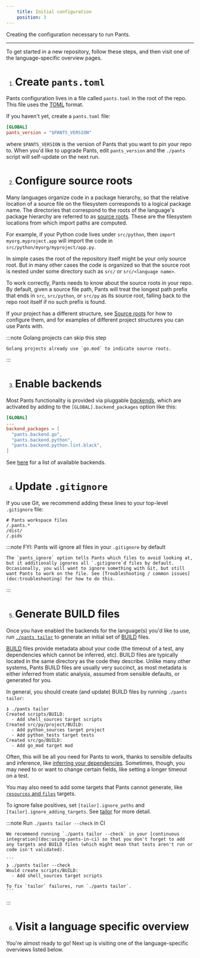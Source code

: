 ```yaml
---
    title: Initial configuration
    position: 3
---
```


Creating the configuration necessary to run Pants.

---

To get started in a new repository, follow these steps, and then visit one of the language-specific overview pages.

1. # Create `pants.toml`

Pants configuration lives in a file called `pants.toml` in the root of the repo. This file uses the [TOML](https://github.com/toml-lang/toml) format.

If you haven't yet, create a `pants.toml` file:

```toml title="pants.toml"
[GLOBAL]
pants_version = "$PANTS_VERSION"
```

where `$PANTS_VERSION` is the version of Pants that you want to pin your repo to. When you'd like to upgrade Pants, edit `pants_version` and the `./pants` script will self-update on the next run.

2. # Configure source roots

Many languages organize code in a package hierarchy, so that the relative location of a source file on the filesystem corresponds to a logical package name. The directories that correspond to the roots of the language's package hierarchy are referred to as [source roots](doc:source-roots). These are the filesystem locations from which import paths are computed.

For example, if your Python code lives under `src/python`, then `import myorg.myproject.app` will import the code in `src/python/myorg/myproject/app.py`.

In simple cases the root of the repository itself might be your only source root. But in many other cases the code is organized so that the source root is nested under some directory such as `src/` or `src/<language name>`.

To work correctly, Pants needs to know about the source roots in your repo. By default, given a source file path, Pants will treat the longest path prefix that ends in `src`, `src/python`, or `src/py` as its source root, falling back to the repo root itself if no such prefix is found.

If your project has a different structure, see [Source roots](doc:source-roots) for how to configure them, and for examples of different project structures you can use Pants with.

:::note Golang projects can skip this step

    Golang projects already use `go.mod` to indicate source roots.

:::

3. # Enable backends

Most Pants functionality is provided via pluggable [_backends_](doc:enabling-backends), which are activated by adding to the `[GLOBAL].backend_packages` option like this:

```toml title="pants.toml"
[GLOBAL]
...
backend_packages = [
  "pants.backend.go",
  "pants.backend.python",
  "pants.backend.python.lint.black",
]
```

See [here](doc:enabling-backends) for a list of available backends.

4. # Update `.gitignore`

If you use Git, we recommend adding these lines to your top-level `.gitignore` file:

```text title=".gitignore"
# Pants workspace files
/.pants.*
/dist/
/.pids
```

:::note FYI: Pants will ignore all files in your `.gitignore` by default

    The `pants_ignore` option tells Pants which files to avoid looking at, but it additionally ignores all `.gitignore`d files by default. Occasionally, you will want to ignore something with Git, but still want Pants to work on the file. See [Troubleshooting / common issues](doc:troubleshooting) for how to do this.

:::

5. # Generate BUILD files

Once you have enabled the backends for the language(s) you'd like to use, run [`./pants tailor`](doc:initial-configuration#5-generate-build-files) to generate an initial set of [BUILD](doc:targets) files.

[BUILD](doc:targets) files provide metadata about your code (the timeout of a test, any dependencies which cannot be inferred, etc). BUILD files are typically located in the same directory as the code they describe. Unlike many other systems, Pants BUILD files are usually very succinct, as most metadata is either inferred from static analysis, assumed from sensible defaults, or generated for you.

In general, you should create (and update) BUILD files by running `./pants tailor`:

```
❯ ./pants tailor
Created scripts/BUILD:
  - Add shell_sources target scripts
Created src/py/project/BUILD:
  - Add python_sources target project
  - Add python_tests target tests
Created src/go/BUILD:
  - Add go_mod target mod
```

Often, this will be all you need for Pants to work, thanks to sensible defaults and inference, like [inferring your dependencies](doc:targets). Sometimes, though, you may need to or want to change certain fields, like setting a longer timeout on a test.

You may also need to add some targets that Pants cannot generate, like [`resources` and `files`](doc:assets) targets.

To ignore false positives, set `[tailor].ignore_paths` and `[tailor].ignore_adding_targets`. See [tailor](doc:reference-tailor) for more detail.

:::note Run `./pants tailor --check` in CI

    We recommend running `./pants tailor --check` in your [continuous integration](doc:using-pants-in-ci) so that you don't forget to add any targets and BUILD files (which might mean that tests aren't run or code isn't validated).

    ```
    ❯ ./pants tailor --check
    Would create scripts/BUILD:
      - Add shell_sources target scripts

    To fix `tailor` failures, run `./pants tailor`.
    ```

:::

6. # Visit a language specific overview

You're almost ready to go! Next up is visiting one of the language-specific overviews listed below.
